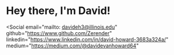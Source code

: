 
# Hey there, I'm David!

<Social
    email="mailto: davideh3@illinois.edu"
    github="https://www.github.com/Zerender"
    linkedin="https://www.linkedin.com/in/david-howard-3683a324a/"
    medium="https://medium.com/@davidevanhoward64"
>
</Social>